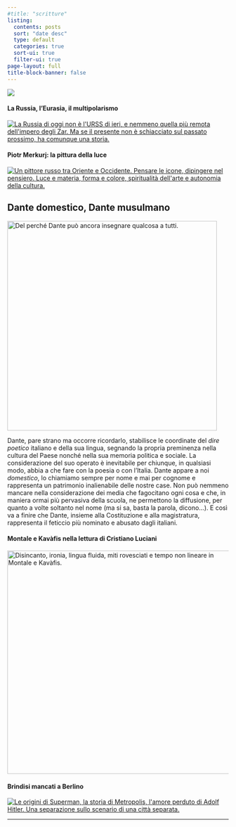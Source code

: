 ```yaml
---
#title: "scritture"
listing:
  contents: posts
  sort: "date desc"
  type: default
  categories: true
  sort-ui: true
  filter-ui: true
page-layout: full
title-block-banner: false
---
```


::: grid
::: g-col-12
![](images/scritture_logo.jpg){fig-align="center"}
:::

::: {.g-col-12 .g-col-md-3}
#### La Russia, l'Eurasia, il multipolarismo


[![La Russia di oggi non è l\'URSS di ieri, e nemmeno quella più remota dell\'impero degli Zar. Ma se il presente non è schiacciato sul passato prossimo, ha comunque una storia.](/images/2017/04/Childrens-Choir-of-Russia.jpg){fig-align="left"}](/posts/pages/russia-eurasia-multipolarismo.html)

#### Piotr Merkurj: la pittura della luce

[![Un pittore russo tra Oriente e Occidente. Pensare le icone, dipingere nel pensiero. Luce e materia, forma e colore, spiritualità dell\'arte e autonomia della cultura.](/images/2017/11/Vetrata-Palma-di-Montechiaro-AG.jpg){fig-align="left"}](/posts/pages/2017-11-07-piotr-merkurj-la-pittura-della-luce.html)



:::

::: {.g-col-12 .g-col-md-6}
## Dante domestico, Dante musulmano

[![Del perché Dante può ancora insegnare qualcosa a tutti.](/images/gerione.jpg){fig-align="left" width="477"}](/posts/pages/danteislam.html)

Dante, pare strano ma occorre ricordarlo, stabilisce le coordinate del *dire poetico* italiano e della sua lingua, segnando la propria preminenza nella cultura del Paese nonché nella sua memoria politica e sociale. La considerazione del suo operato è inevitabile per chiunque, in qualsiasi modo, abbia a che fare con la poesia o con l'Italia. Dante appare a noi *domestico*, lo chiamiamo sempre per nome e mai per cognome e rappresenta un patrimonio inalienabile delle nostre case. Non può nemmeno mancare nella considerazione dei media che fagocitano ogni cosa e che, in maniera ormai più pervasiva della scuola, ne permettono la diffusione, per quanto a volte soltanto nel nome (ma si sa, basta la parola, dicono...). E così va a finire che Dante, insieme alla Costituzione e alla magistratura, rappresenta il feticcio più nominato e abusato dagli italiani.

:::



::: {.g-col-12 .g-col-md-3}
#### Montale e Kavàfis nella lettura di Cristiano Luciani

[![Disincanto, ironia, lingua fluida, miti rovesciati e tempo non lineare in Montale e Kavàfis.](/images/2017/12/panni_stesi_sull_egeo.jpg){fig-align="left" width="508"}](/posts/pages/2017-09-21-montale-kavafis-cristiano-luciani.html)

#### Brindisi mancati a Berlino


[![Le origini di Superman, la storia di Metropolis, l\'amore perduto di Adolf Hitler. Una separazione sullo scenario di una città separata.](/images/2017/10/brindisi_mancati.jpg){fig-align="left"}](/posts/pages/2017-07-15-brindisi-mancati-berlino-metropolis-superman.html)




:::
:::

------------------------------------------------------------------------
